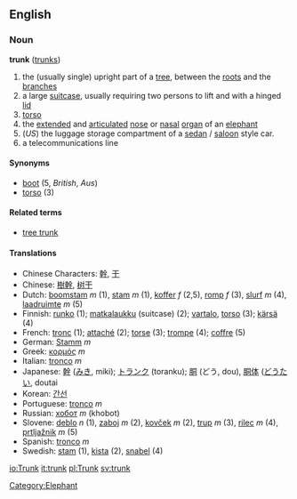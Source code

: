==English==
===Noun===
'''trunk''' ([[trunks]])

# the (usually single) upright part of a [[tree]], between the [[root]]s and the [[branch]]es
# a large [[suitcase]], usually requiring two persons to lift and with a hinged [[lid]]
# [[torso]]
# the [[extended]] and [[articulated]] [[nose]] or [[nasal]] [[organ]] of an [[elephant]]
# (''US'') the luggage storage compartment of a [[sedan]] / [[saloon]] style car.
# a telecommunications line

==== Synonyms ====
*[[boot]] (5, ''British'', ''Aus'')
*[[torso]] (3)

====Related terms====
*[[tree trunk]]

====Translations====
*Chinese Characters: [[幹]], [[干]]
*Chinese: [[樹幹]], [[树干]]
*Dutch: [[boomstam]] ''m'' (1), [[stam]] ''m'' (1), [[koffer]] ''f'' (2,5), [[romp]] ''f'' (3), [[slurf]] ''m'' (4), [[laadruimte]] ''m'' (5)
*Finnish: [[runko]] (1); [[matkalaukku]] (suitcase) (2); [[vartalo]], [[torso]] (3); [[kärsä]] (4)
*French: [[tronc]] (1); [[attaché]] (2); [[torse]] (3); [[trompe]] (4); [[coffre]] (5)
*German: [[Stamm]] ''m''
*Greek: [[κορμός]] ''m''
*Italian: [[tronco]] ''m''
*Japanese: [[幹]] ([[みき]], miki); [[トランク]] (toranku); [[胴]] (どう, dou), [[胴体]] ([[どうたい]], doutai
*Korean: [[간선]]
*Portuguese: [[tronco]] ''m''
*Russian: [[хобот]] ''m'' (khobot)
*Slovene: [[deblo]] ''n'' (1), [[zaboj]] ''m'' (2), [[kovček]] ''m'' (2), [[trup]] ''m'' (3), [[rilec]] ''m'' (4), [[prtljažnik]] ''m'' (5)
*Spanish: [[tronco]] ''m''
*Swedish: [[stam]] (1), [[kista]] (2), [[snabel]] (4)

{{wikipediapar|trunk}}

[[Category:Elephant]]

[[io:Trunk]]
[[it:trunk]]
[[pl:Trunk]]
[[sv:trunk]]